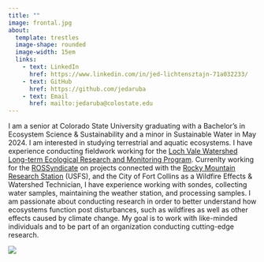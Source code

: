 ```yaml
---
title: ""
image: frontal.jpg
about: 
  template: trestles
  image-shape: rounded
  image-width: 15em
  links:
    - text: LinkedIn
      href: https://www.linkedin.com/in/jed-lichtensztajn-71a032233/
    - text: GitHub
      href: https://github.com/jedaruba
    - text: Email
      href: mailto:jedaruba@colostate.edu
---
```


I am a senior at Colorado State University graduating with a Bachelor's in Ecosystem Science & Sustainability and a minor in Sustainable Water in May 2024. I am interested in studying terrestrial and aquatic ecosystems. I have experience conducting fieldwork working for the [Loch Vale Watershed Long-term Ecological Research and Monitoring Program](https://www2.nrel.colostate.edu/projects/lvws/). Currenlty working for the [ROSSyndicate](https://rossyndicate.com/) on projects connected with the [Rocky Mountain Research Station](https://www.fs.usda.gov/research/rmrs) (USFS), and the City of Fort Collins as a Wildfire Effects & Watershed Technician, I have experience working with sondes, collecting water samples, maintaining the weather station, and processing samples. I am passionate about conducting research in order to better understand how ecosystems function post disturbances, such as wildfires as well as other effects caused by climate change. My goal is to work with like-minded individuals and to be part of an organization conducting cutting-edge research.

![](gallery/LV15.jpg)
